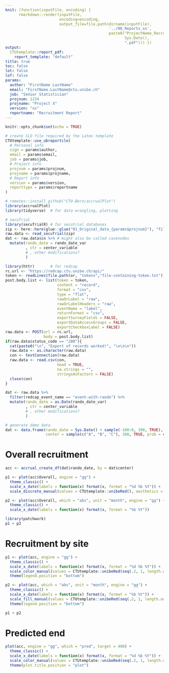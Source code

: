 ```yaml
---
knit: (function(inputFile, encoding) { 
      rmarkdown::render(inputFile,
                        encoding=encoding, 
                        output_file=file.path(dirname(inputFile), 
                                              '../08_Reports_xx', 
                                              paste0("ProjectName_Recruitment_",
                                                     Sys.Date(),
                                                     ".pdf"))) })
output: 
  CTUtemplate::report_pdf:
    report_template: "default"
title: true
toc: false
lot: false
lof: false
params:
  author: "FirstName LastName"
  email: "FirstName.LastName@ctu.unibe.ch"
  job: "Senior Statistician"
  projnum: 1234
  projname: "Project X"
  version: "xx"
  reportname: "Recruitment Report"
---
```


```r
knitr::opts_chunk$set(echo = TRUE)

# create CLO file required by the Latex template
CTUtemplate::use_ubreportclo(
  # Personal info
  sign = params$author,
  email = params$email,
  job = params$job,
  # Project info
  projnum = params$projnum,
  projname = params$projname,
  # Report info
  version = params$version,
  reporttype = params$reportname
)
```

```r
# remotes::install_github("CTU-Bern/accrualPlot")
library(accrualPlot)
library(tidyverse)  # for data wrangling, plotting
```

```r
# secuTrial
library(secuTrialR) # for secutrial databases
zip <- here::here(glue::glue("01_Original_data_{params$projnum}"), "file_name.zip")
raw.data <- read_secuTrial(zip)
dat <- raw.data$cn %>% # might also be called casenodes
  mutate(rando_date = rando_date_var
         , ctr = center_variable
         # , other modifications?
         )

```



```r
library(httr)       # for redcap
rc.url <- "https://redcap.ctu.unibe.ch/api/"
token <- readLines(file.path(or, "tokens","file-containing-token.txt"))
post.body.list <- list(token = token,
                       content = "record",
                       format = "csv",
                       type = "flat",
                       rawOrLabel = "raw",
                       rawOrLabelHeaders = "raw",
                       eventName = "label",
                       returnFormat = "csv",
                       exportSurveyFields = FALSE,
                       exportDataAccessGroups = FALSE,
                       exportCheckboxLabel = FALSE)
raw.data <- POST(url = rc.url,
                 body = post.body.list)
if(raw.data$status_code == "200"){
  cat(paste0("\n", "Export of records worked!", "\n\n\n"))
  raw.data <- as.character(raw.data)
  con <- textConnection(raw.data)               
  raw.data <- read.csv(con,
                       head = TRUE,
                       na.strings = "",
                       stringsAsFactors = FALSE)
  close(con)
}

dat <- raw.data %>% 
  filter(redcap_event_name == "event-with-rando") %>% 
  mutate(rando_date = as.Date(rando_date_var)
         , ctr = center_variable
         # , other modifications?
         )

```

```r
# generate demo data
dat <- data.frame(rando_date = Sys.Date() + sample(-100:0, 300, TRUE),
                  center = sample(c("A", "B", "C"), 300, TRUE, prob = c(.5, .4, .1)))
```

# Overall recruitment {-}

```r

acc <- accrual_create_df(dat$rando_date, by = dat$center)

p1 <- plot(acc$Overall, engine = "gg") +
  theme_classic() +
  scale_x_date(labels = function(x) format(x, format = "%d %b %Y")) +
  scale_discrete_manual(values = CTUtemplate::unibeRed(), aesthetics = "colour")

p2 <- plot(acc$Overall, which = "abs", unit = "month", engine = "gg") +
  theme_classic() +
  scale_x_date(labels = function(x) format(x, format = "%b %Y"))

library(patchwork)
p1 + p2

```



# Recruitment by site {-}

```r
p1 <- plot(acc, engine = "gg") +
  theme_classic() +
  scale_x_date(labels = function(x) format(x, format = "%d %b %Y")) +
  scale_color_manual(values = CTUtemplate::unibeRed(seq(.2, 1, length.out = 4))) +
  theme(legend.position = "bottom")

p2 <- plot(acc, which = "abs", unit = "month", engine = "gg") +
  theme_classic() +
  scale_x_date(labels = function(x) format(x, format = "%b %Y")) +
  scale_fill_manual(values = CTUtemplate::unibeRed(seq(.2, 1, length.out = 3))) +
  theme(legend.position = "bottom")

p1 + p2

```


# Predicted end {-}

```r
plot(acc, engine = "gg", which = "pred", target = 400) +
  theme_classic() +
  scale_x_date(labels = function(x) format(x, format = "%d %b %Y")) +
  scale_color_manual(values = CTUtemplate::unibeRed(seq(.2, 1, length.out = 4))) +
  theme(plot.title.position = "plot")
```






